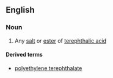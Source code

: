==English==

===Noun===
{{en-noun}}

#{{organic chemistry}} Any [[salt]] or [[ester]] of [[terephthalic acid]]

====Derived terms====
* [[polyethylene terephthalate]]